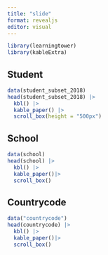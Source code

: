 ```yaml
---
title: "slide"
format: revealjs
editor: visual
---
```


```r
library(learningtower)
library(kableExtra)
```

## Student

```r
data(student_subset_2018)
head(student_subset_2018) |> 
  kbl() |> 
  kable_paper() |> 
  scroll_box(height = "500px")
```


## School


```r
data(school) 
head(school) |> 
  kbl() |> 
  kable_paper()|> 
  scroll_box()
```


## Countrycode

```r
data("countrycode") 
head(countrycode) |> 
  kbl() |> 
  kable_paper()|> 
  scroll_box()
```
